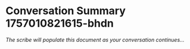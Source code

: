 # Conversation Summary 1757010821615-bhdn

*The scribe will populate this document as your conversation continues...*